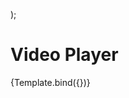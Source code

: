 
<Meta
  title="Components/Structure/Video Player/Video Player"
  component={VideoPlayer}
  decorators={[withDesign]}
/>


  <Container>
    <Row
      gutter="gx-lg-8 gx-md-7 mb-xs-8"
      style={{height: '400px', width: '100%'}}
    >
      <Col>
        <VideoPlayer url={youtubeVideo} {...args} />
      </Col>
      <Col>
        <VideoPlayer url={vimeoVideo} {...args} />
      </Col>
    </Row>
  </Container>
);

# Video Player

<Canvas>
  <Story
    name="Video Player"
    args={{
      controls: true,
      startOnMouseEnter: true,
      loop: true,
      width: '100%',
      height: '100%',
      playing: false,
    }}
    parameters={{
      docs: {
        page: documentation,
      }
    }}
  >
  {Template.bind({})}
  </Story>
</Canvas>


